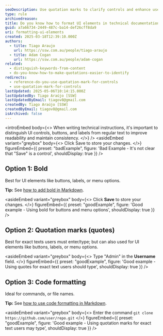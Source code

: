 ```yaml
---
seoDescription: Use quotation marks to clarify controls and enhance user understanding in technical documentation, improving searchability and readability.
type: rule
archivedreason:
title: Do you know how to format UI elements in technical documentation?
guid: a7a66734-2449-487c-ba14-def26cff8da9
uri: formatting-ui-elements
created: 2025-03-18T12:39:10.000Z
authors:
  - title: Tiago Araujo
    url: https://ssw.com.au/people/tiago-araujo
  - title: Adam Cogan
    url: https://ssw.com.au/people/adam-cogan
related:
  - distinguish-keywords-from-content
  - do-you-know-how-to-make-quotations-easier-to-identify
redirects:
  - reference-do-you-use-quotation-mark-for-controls
  - use-quotation-mark-for-controls
lastUpdated: 2025-05-06T10:14:15.000Z
lastUpdatedBy: Tiago Araújo [SSW]
lastUpdatedByEmail: tiagov8@gmail.com
createdBy: Tiago Araújo [SSW]
createdByEmail: tiagov8@gmail.com
isArchived: false
---
```


<introEmbed
  body={<>
When writing technical instructions, it's important to distinguish UI controls, buttons, and labels from regular text to improve readability and maintain consistency.
  </>}
/>
<asideEmbed
  variant="greybox"
  body={<>
    Click Save to store your changes.
  </>}
  figureEmbed={{
    preset: "badExample",
    figure: 'Bad Example - It\'s not clear that "Save" is a control',
    shouldDisplay: true
  }}
/>

## Option 1: Bold

Best for UI elements like buttons, labels, or menu options.

**Tip:** See [how to add bold in Markdown](/rule/#2-text-decorations).

<asideEmbed
  variant="greybox"
  body={<>
    Click **Save** to store your changes.
  </>}
  figureEmbed={{
    preset: "goodExample",
    figure: 'Good example - Using bold for buttons and menu options',
    shouldDisplay: true
  }}
/>

## Option 2: Quotation marks (quotes)

Best for exact texts users must enter/type; but can also used for UI elements like buttons, labels, or menu options.

<asideEmbed
  variant="greybox"
  body={<>
    Type "Admin" in the **Username** field.
  </>}
  figureEmbed={{
    preset: "goodExample",
    figure: 'Good example - Using quotes for exact text users should type',
    shouldDisplay: true
  }}
/>

## Option 3: Code formatting

Ideal for commands, or file names.

**Tip:** See [how to use code formatting in Markdown](/rule/#10-code).

<asideEmbed
  variant="greybox"
  body={<>
    Enter the command `git clone https://github.com/user/repo.git`
  </>}
  figureEmbed={{
    preset: "goodExample",
    figure: 'Good example - Using quotation marks for exact text users may type',
    shouldDisplay: true
  }}
/>

